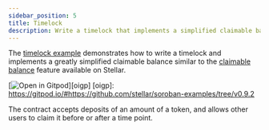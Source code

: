 ```yaml
---
sidebar_position: 5
title: Timelock
description: Write a timelock that implements a simplified claimable balance feature that accepts a deposit of an amount of a token and allows other users to claim it.
---
```


<head>
  <html className="some-extra-html-class" />
  <body className="other-extra-body-class" />
  <title>Write a timelock implementing a claimable balance.</title>
  <meta charSet="utf-8" />
  <meta name="twitter:card" content="summary" />
  <link
    rel="canonical"
    href="https://docusaurus.io/docs/markdown-features/head-metadata"
  />
</head>

The [timelock example] demonstrates how to write a timelock and implements a
greatly simplified claimable balance similar to the [claimable balance] feature
available on Stellar.

[![Open in Gitpod](https://gitpod.io/button/open-in-gitpod.svg)][oigp]
[oigp]: https://gitpod.io/#https://github.com/stellar/soroban-examples/tree/v0.9.2

The contract accepts deposits of an amount of a token, and allows other users
to claim it before or after a time point.

[timelock example]: https://github.com/stellar/soroban-examples/tree/v0.9.2/timelock
[claimable balance]: https://developers.stellar.org/docs/glossary/claimable-balance
